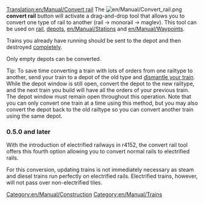 [[Translation:en/Manual/Convert rail]]
The [[File:en/Manual/Convert rail.png]] '''convert rail''' button will activate a drag-and-drop tool that allows you to convert one type of rail to another (rail -> monorail -> maglev). This tool can be used on [[en/Manual/Building tracks|rail]], [[en/Manual/Building depots|depots]], [[en/Manual/Stations]] and [[en/Manual/Waypoints]].

Trains you already have running should be sent to the depot and then destroyed [[en/Manual/Sell entire train|completely]].

Only empty depots can be converted.

Tip: To save time converting a train with lots of orders from one railtype to another, send your train to a depot of the old type and [[en/Manual/Sell entire train|dismantle your train]]. While the depot window is still open, convert the depot to the new railtype, and the next train you build will have all the orders of your previous train. The depot window must remain open throughout this operation. Note that you can only convert one train at a time using this method, but you may also convert the depot back to the old railtype so you can convert another train using the same depot.

===0.5.0 and later===
With the introduction of electrified railways in r4152, the convert rail tool offers this fourth option allowing you to convert normal rails to electrified rails.

For this conversion, updating trains is not immediately necessary as steam and diesel trains run perfectly on electrified rails.  Electrified trains, however, will not pass over non-electrified tiles.

[[Category:en/Manual/Construction]]
[[Category:en/Manual/Trains]]